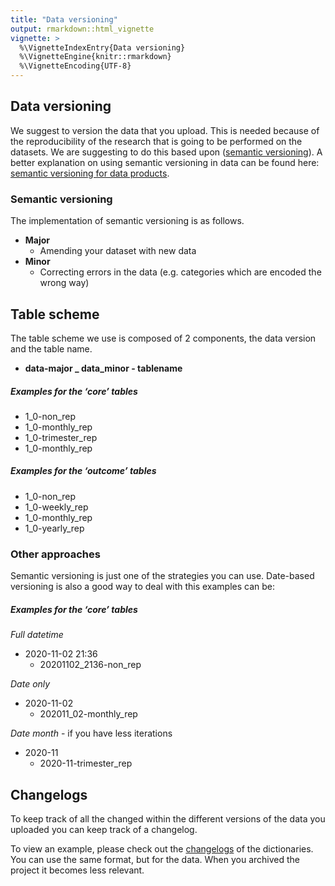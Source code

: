 ```yaml
---
title: "Data versioning"
output: rmarkdown::html_vignette
vignette: >
  %\VignetteIndexEntry{Data versioning}
  %\VignetteEngine{knitr::rmarkdown}
  %\VignetteEncoding{UTF-8}
---
```





## Data versioning
We suggest to version the data that you upload. This is needed because of the reproducibility of the research that is going to be performed on the datasets. We are suggesting to do this based upon ([semantic versioning](https://semver.org)). A better explanation on using semantic versioning in data can be found here: [semantic versioning for data products](https://medium.com/data-architect/semantic-versioning-for-data-products-2b060962093).

### Semantic versioning
The implementation of semantic versioning is as follows.

- **Major**
  - Amending your dataset with new data
- **Minor**
  - Correcting errors in the data (e.g. categories which are encoded the wrong way)

## Table scheme 
The table scheme we use is composed of 2 components, the data version and the table name.

- **data-major _ data_minor - tablename**

##### Examples for the 'core' tables
- 1_0-non_rep
- 1_0-monthly_rep
- 1_0-trimester_rep
- 1_0-monthly_rep

##### Examples for the 'outcome' tables
- 1_0-non_rep
- 1_0-weekly_rep
- 1_0-monthly_rep
- 1_0-yearly_rep

### Other approaches
Semantic versioning is just one of the strategies you can use. Date-based versioning is also a good way to deal with this examples can be:

##### Examples for the 'core' tables

*Full datetime*

- 2020-11-02 21:36
  - 20201102_2136-non_rep
  
*Date only*

- 2020-11-02
  - 202011_02-monthly_rep
  
*Date month* - if you have less iterations 

- 2020-11
  - 2020-11-trimester_rep

## Changelogs
To keep track of all the changed within the different versions of the data you uploaded you can keep track of a changelog.

To view an example, please check out the [changelogs](https://github.com/lifecycle-project/ds-dictionaries/tree/master/changelogs) of the dictionaries. You can use the same format, but for the data. When you archived the project it becomes less relevant.  

